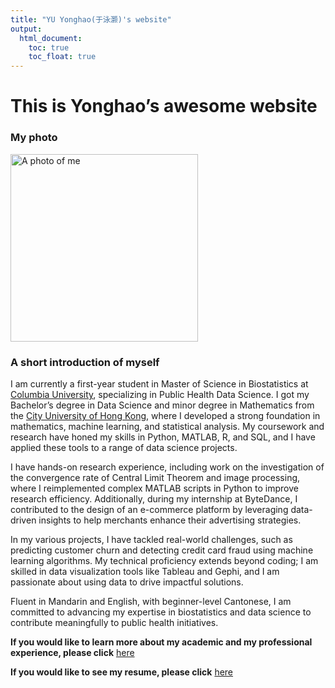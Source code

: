```yaml
---
title: "YU Yonghao(于泳灏)'s website"
output: 
  html_document:
    toc: true
    toc_float: true
---
```


# This is Yonghao's awesome website

### My photo
<img src="photo/me.jpg" alt="A photo of me" width="300"/>

### A short introduction of myself
I am currently a first-year student in Master of Science in Biostatistics at [Columbia University](https://www.columbia.edu/), specializing in Public Health Data Science. I got my Bachelor’s degree in Data Science and minor degree in Mathematics from the [City University of Hong Kong](https://www.cityu.edu.hk/), where I developed a strong foundation in mathematics, machine learning, and statistical analysis. My coursework and research have honed my skills in Python, MATLAB, R, and SQL, and I have applied these tools to a range of data science projects.

I have hands-on research experience, including work on the investigation of the convergence rate of Central Limit Theorem and image processing, where I reimplemented complex MATLAB scripts in Python to improve research efficiency. Additionally, during my internship at ByteDance, I contributed to the design of an e-commerce platform by leveraging data-driven insights to help merchants enhance their advertising strategies.

In my various projects, I have tackled real-world challenges, such as predicting customer churn and detecting credit card fraud using machine learning algorithms. My technical proficiency extends beyond coding; I am skilled in data visualization tools like Tableau and Gephi, and I am passionate about using data to drive impactful solutions.

Fluent in Mandarin and English, with beginner-level Cantonese, I am committed to advancing my expertise in biostatistics and data science to contribute meaningfully to public health initiatives.

**If you would like to learn more about my academic and my professional experience, please click** [here](another.html)

**If you would like to see my resume, please click** [here](Yonghao YU CV Updated again.pdf)


